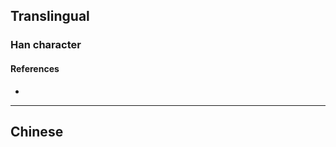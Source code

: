{{also|楨}}
{{character info}}
==Translingual==

===Han character===
{{Han char|rn=75|rad=木|as=06|sn=10|four=|canj=DYBO|ids=⿰木贞}}

====References====
* {{Han ref|kx=0526.211|hdz=21198.020|uh=6862|ud=26722}}

----

==Chinese==
{{zh-see|楨}}